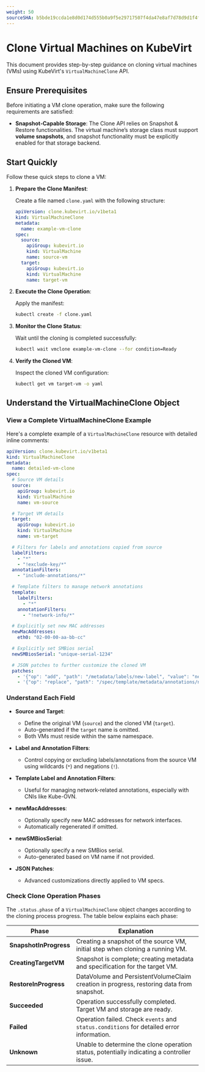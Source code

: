 ```yaml
---
weight: 50
sourceSHA: b5bde19ccda1e8d0d174d555b0a9f5e29717507f4da47e8af7d78d9d1f4f0d8d
---
```

# Clone Virtual Machines on KubeVirt

This document provides step-by-step guidance on cloning virtual machines (VMs) using KubeVirt's `VirtualMachineClone` API.

## Ensure Prerequisites

Before initiating a VM clone operation, make sure the following requirements are satisfied:

* **Snapshot‑Capable Storage**: The Clone API relies on Snapshot & Restore functionalities. The virtual machine’s storage class must support **volume snapshots**, and snapshot functionality must be explicitly enabled for that storage backend.

## Start Quickly

Follow these quick steps to clone a VM:

1. **Prepare the Clone Manifest**:

   Create a file named `clone.yaml` with the following structure:

   ```yaml
   apiVersion: clone.kubevirt.io/v1beta1
   kind: VirtualMachineClone
   metadata:
     name: example-vm-clone
   spec:
     source:
       apiGroup: kubevirt.io
       kind: VirtualMachine
       name: source-vm
     target:
       apiGroup: kubevirt.io
       kind: VirtualMachine
       name: target-vm
   ```

2. **Execute the Clone Operation**:

   Apply the manifest:

   ```bash
   kubectl create -f clone.yaml
   ```

3. **Monitor the Clone Status**:

   Wait until the cloning is completed successfully:

   ```bash
   kubectl wait vmclone example-vm-clone --for condition=Ready
   ```

4. **Verify the Cloned VM**:

   Inspect the cloned VM configuration:

   ```bash
   kubectl get vm target-vm -o yaml
   ```

## Understand the VirtualMachineClone Object

### View a Complete VirtualMachineClone Example

Here's a complete example of a `VirtualMachineClone` resource with detailed inline comments:

```yaml
apiVersion: clone.kubevirt.io/v1beta1
kind: VirtualMachineClone
metadata:
  name: detailed-vm-clone
spec:
  # Source VM details
  source:
    apiGroup: kubevirt.io
    kind: VirtualMachine
    name: vm-source

  # Target VM details
  target:
    apiGroup: kubevirt.io
    kind: VirtualMachine
    name: vm-target

  # Filters for labels and annotations copied from source
  labelFilters:
    - "*"
    - "!exclude-key/*"
  annotationFilters:
    - "include-annotations/*"

  # Template filters to manage network annotations
  template:
    labelFilters:
      - "*"
    annotationFilters:
      - "!network-info/*"

  # Explicitly set new MAC addresses
  newMacAddresses:
    eth0: "02-00-00-aa-bb-cc"

  # Explicitly set SMBios serial
  newSMBiosSerial: "unique-serial-1234"

  # JSON patches to further customize the cloned VM
  patches:
    - '{"op": "add", "path": "/metadata/labels/new-label", "value": "new-value"}'
    - '{"op": "replace", "path": "/spec/template/metadata/annotations/new-annotation", "value": "updated-value"}'
```

### Understand Each Field

* **Source and Target**:

  * Define the original VM (`source`) and the cloned VM (`target`).
  * Auto-generated if the `target` name is omitted.
  * Both VMs must reside within the same namespace.

* **Label and Annotation Filters**:

  * Control copying or excluding labels/annotations from the source VM using wildcards (`*`) and negations (`!`).

* **Template Label and Annotation Filters**:

  * Useful for managing network-related annotations, especially with CNIs like Kube-OVN.

* **newMacAddresses**:

  * Optionally specify new MAC addresses for network interfaces.
  * Automatically regenerated if omitted.

* **newSMBiosSerial**:

  * Optionally specify a new SMBios serial.
  * Auto-generated based on VM name if not provided.

* **JSON Patches**:

  * Advanced customizations directly applied to VM specs.

### Check Clone Operation Phases

The `.status.phase` of a `VirtualMachineClone` object changes according to the cloning process progress. The table below explains each phase:

| Phase                  | Explanation                                                                                |
| ---------------------- | ------------------------------------------------------------------------------------------ |
| **SnapshotInProgress** | Creating a snapshot of the source VM, initial step when cloning a running VM.              |
| **CreatingTargetVM**   | Snapshot is complete; creating metadata and specification for the target VM.               |
| **RestoreInProgress**  | DataVolume and PersistentVolumeClaim creation in progress, restoring data from snapshot.   |
| **Succeeded**          | Operation successfully completed. Target VM and storage are ready.                         |
| **Failed**             | Operation failed. Check `events` and `status.conditions` for detailed error information.   |
| **Unknown**            | Unable to determine the clone operation status, potentially indicating a controller issue. |
